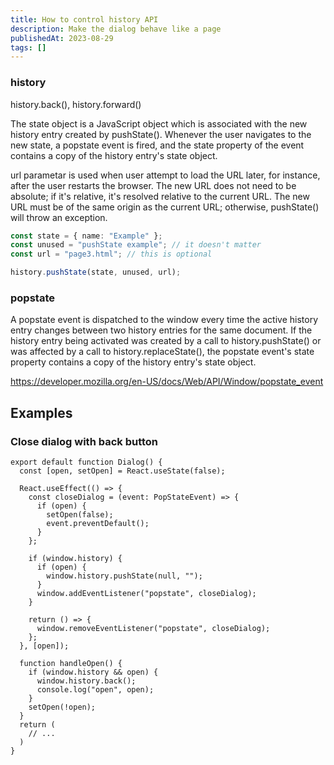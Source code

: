 ```yaml
---
title: How to control history API
description: Make the dialog behave like a page
publishedAt: 2023-08-29
tags: []
---
```


### history

history.back(), history.forward()

The state object is a JavaScript object which is associated with the new history entry created by pushState(). Whenever the user navigates to the new state, a popstate event is fired, and the state property of the event contains a copy of the history entry's state object.

url parametar is used when user attempt to load the URL later, for instance, after the user restarts the browser. The new URL does not need to be absolute; if it's relative, it's resolved relative to the current URL. The new URL must be of the same origin as the current URL; otherwise, pushState() will throw an exception.

```ts
const state = { name: "Example" };
const unused = "pushState example"; // it doesn't matter
const url = "page3.html"; // this is optional

history.pushState(state, unused, url);
```

### popstate

A popstate event is dispatched to the window every time the active history entry changes between two history entries for the same document. If the history entry being activated was created by a call to history.pushState() or was affected by a call to history.replaceState(), the popstate event's state property contains a copy of the history entry's state object.

https://developer.mozilla.org/en-US/docs/Web/API/Window/popstate_event

## Examples

### Close dialog with back button

```tsx showLineNumbers
export default function Dialog() {
  const [open, setOpen] = React.useState(false);

  React.useEffect(() => {
    const closeDialog = (event: PopStateEvent) => {
      if (open) {
        setOpen(false);
        event.preventDefault();
      }
    };

    if (window.history) {
      if (open) {
        window.history.pushState(null, "");
      }
      window.addEventListener("popstate", closeDialog);
    }

    return () => {
      window.removeEventListener("popstate", closeDialog);
    };
  }, [open]);

  function handleOpen() {
    if (window.history && open) {
      window.history.back();
      console.log("open", open);
    }
    setOpen(!open);
  }
  return (
    // ...
  )
}
```
